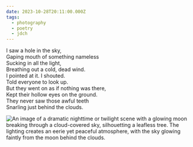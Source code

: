 ```yaml
---
date: 2023-10-28T20:11:00.000Z
tags:
  - photography
  - poetry
  - jdch
---
```

I saw a hole in the sky,<br/>
Gaping mouth of something nameless<br/>
Sucking in all the light,<br/>
Breathing out a cold, dead wind.<br/>
I pointed at it. I shouted.<br/>
Told everyone to look up.<br/>
But they went on as if nothing was there,<br/>
Kept their hollow eyes on the ground.<br/>
They never saw those awful teeth<br/>
Snarling just behind the clouds.

![An image of a dramatic nighttime or twilight scene with a glowing moon breaking through a cloud-covered sky, silhouetting a leafless tree. The lighting creates an eerie yet peaceful atmosphere, with the sky glowing faintly from the moon behind the clouds.](/assets/photos/20231028-IMG_7672.jpg)